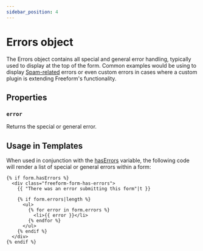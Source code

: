 ```yaml
---
sidebar_position: 4
---
```


# Errors object

The Errors object contains all special and general error handling, typically used to display at the top of the form. Common examples would be using to display [Spam-related](../../forms/spam-protection) errors or even custom errors in cases where a custom plugin is extending Freeform's functionality.

## Properties

### `error`

Returns the special or general error.

## Usage in Templates

When used in conjunction with the [hasErrors](./form/#hasErrors) variable, the following code will render a list of special or general errors within a form:

```twig showLineNumbers
{% if form.hasErrors %}
  <div class="freeform-form-has-errors">
    {{ "There was an error submitting this form"|t }}

    {% if form.errors|length %}
      <ul>
        {% for error in form.errors %}
          <li>{{ error }}</li>
        {% endfor %}
      </ul>
    {% endif %}
  </div>
{% endif %}
```
